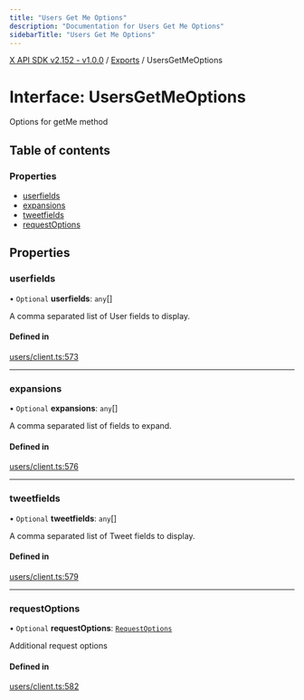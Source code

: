 ```yaml
---
title: "Users Get Me Options"
description: "Documentation for Users Get Me Options"
sidebarTitle: "Users Get Me Options"
---
```


[X API SDK v2.152 - v1.0.0](../README.md) / [Exports](../modules.md) / UsersGetMeOptions

# Interface: UsersGetMeOptions

Options for getMe method

## Table of contents

### Properties

- [userfields](UsersGetMeOptions.md#userfields)
- [expansions](UsersGetMeOptions.md#expansions)
- [tweetfields](UsersGetMeOptions.md#tweetfields)
- [requestOptions](UsersGetMeOptions.md#requestoptions)

## Properties

### userfields

• `Optional` **userfields**: `any`[]

A comma separated list of User fields to display.

#### Defined in

[users/client.ts:573](https://github.com/xdevplatform/xdk/blob/ad4172ef5f68f089e0f077a190b271016dd35bf7/xdk/typescript/src/users/client.ts#L573)

___

### expansions

• `Optional` **expansions**: `any`[]

A comma separated list of fields to expand.

#### Defined in

[users/client.ts:576](https://github.com/xdevplatform/xdk/blob/ad4172ef5f68f089e0f077a190b271016dd35bf7/xdk/typescript/src/users/client.ts#L576)

___

### tweetfields

• `Optional` **tweetfields**: `any`[]

A comma separated list of Tweet fields to display.

#### Defined in

[users/client.ts:579](https://github.com/xdevplatform/xdk/blob/ad4172ef5f68f089e0f077a190b271016dd35bf7/xdk/typescript/src/users/client.ts#L579)

___

### requestOptions

• `Optional` **requestOptions**: [`RequestOptions`](RequestOptions.md)

Additional request options

#### Defined in

[users/client.ts:582](https://github.com/xdevplatform/xdk/blob/ad4172ef5f68f089e0f077a190b271016dd35bf7/xdk/typescript/src/users/client.ts#L582)
